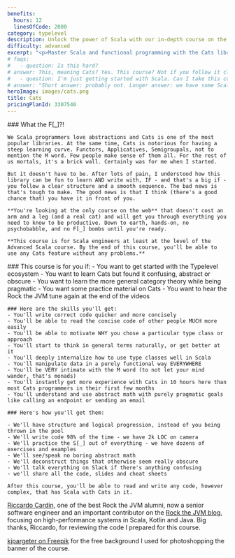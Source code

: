 ```yaml
---
benefits:
  hours: 12
  linesOfCode: 2000
category: typelevel
description: Unlock the power of Scala with our in-depth course on the Cats library. Gain expertise in functional programming by writing high-level, effective code with practical lessons and hands-on experience. Perfect for developers looking to enhance their Scala skills with one of the most widely used libraries in functional programming.
difficulty: advanced
excerpt: "<p>Master Scala and functional programming with the Cats library: Learn to write high-level, grounded code using one of the most popular libraries in the functional programming ecosystem</p>"
# faqs:
#   - question: Is this hard?
# answer: This, meaning Cats? Yes. This course? Not if you follow it closely and doing all the exercises. I've designed this as a smooth learning curve.
#   - question: I'm just getting started with Scala. Can I take this course?
# answer: "Short answer: probably not. Longer answer: we have some Scala starter code at the beginning of the course, but that's really not a replacement for the kind of experience we need in this course. We really need you to be comfortable with advanced language constructs - Cats is difficult enough as it is."
heroImage: images/cats.png
title: Cats
pricingPlanId: 3307540
---
```



<CourseLayout>
  <Fragment slot="goal">
    ### What the F[_]?!

    We Scala programmers love abstractions and Cats is one of the most popular libraries. At the same time, Cats is notorious for having a steep learning curve. Functors, Applicatives, Semigroupals, not to mention the M word. Few people make sense of them all. For the rest of us mortals, it's a brick wall. Certainly was for me when I started.

    But it doesn't have to be. After lots of pain, I understood how this library can be fun to learn AND write with, IF - and that's a big if - you follow a clear structure and a smooth sequence. The bad news is that's tough to make. The good news is that I think (there's a good chance that) you have it in front of you.

    **You're looking at the only course on the web** that doesn't cost an arm and a leg (and a real cat) and will get you through everything you need to know to be productive. Down to earth, hands-on, no psychobabble, and no F[_] bombs until you're ready.

    **This course is for Scala engineers at least at the level of the Advanced Scala course. By the end of this course, you'll be able to use any Cats feature without any problems.**

  </Fragment>
  <Fragment slot="skills">
    ### This course is for you if:
    - You want to get started with the Typelevel ecosystem
    - You want to learn Cats but found it confusing, abstract or obscure
    - You want to learn the more general category theory while being pragmatic
    - You want some practice material on Cats
    - You want to hear the Rock the JVM tune again at the end of the videos

    ### Here are the skills you'll get:
    - You'll write correct code quicker and more concisely
    - You'll be able to read the concise code of other people MUCH more easily
    - You'll be able to motivate WHY you chose a particular type class or approach
    - You'll start to think in general terms naturally, or get better at it
    - You'll deeply internalize how to use type classes well in Scala
    - You'll manipulate data in a purely functional way EVERYWHERE
    - You'll be VERY intimate with the M word (to not let your mind wander, that's monads)
    - You'll instantly get more experience with Cats in 10 hours here than most Cats programmers in their first few months
    - You'll understand and use abstract math with purely pragmatic goals like calling an endpoint or sending an email

    ### Here's how you'll get them:

    - We'll have structure and logical progression, instead of you being thrown in the pool
    - We'll write code 98% of the time - we have 2k LOC on camera
    - We'll practice the S[_] out of everything - we have dozens of exercises and examples
    - We'll see/speak no boring abstract math
    - We'll deconstruct things that otherwise seem really obscure
    - We'll talk everything on Slack if there's anything confusing
    - we'll share all the code, slides and cheat sheets

    After this course, you'll be able to read and write any code, however complex, that has Scala with Cats in it.

  </Fragment>
  <Fragment slot="thanks">
    <p><a href="https://www.linkedin.com/in/riccardocardin/">Riccardo Cardin</a>, one of the best Rock the JVM alumni, now a senior software engineer and an important contributor on the <a href="/articles">Rock the JVM blog</a>, focusing on high-performance systems in Scala, Kotlin and Java. Big thanks, Riccardo, for reviewing the code I prepared for this course.</p>
    <p><a href="https://www.freepik.com/free-photo/3d-render-spotlights-grunge-brick-wall_1202914.htm">kjpargeter on Freepik</a> for the free background I used for photoshopping the banner of the course.</p>

  </Fragment>
</CourseLayout>
